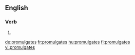 ==English==

===Verb===
{{head|en|verb form}}

# {{en-third-person singular of|promulgate}}

[[de:promulgates]]
[[fr:promulgates]]
[[hu:promulgates]]
[[fi:promulgates]]
[[vi:promulgates]]